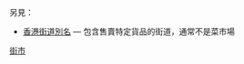 {{Catnav|頁面分類|各種主題的頁面分類|依中国各省来作的分类|中国各省经济|香港經濟}}
{{Catnav|頁面分類|各種主題的頁面分類|依中国各省来作的分类|中国各省建筑|香港建築}}
{{Catnav|頁面分類|人类社会|组织|企業|市場}}

{{commonscat|Markets in Hong Kong}}
{{catmore}}
另見：
*[[香港街道別名|香港街道別名]] — 包含售賣特定貨品的街道，通常不是菜市場

[[Category:香港墟市|街市]]